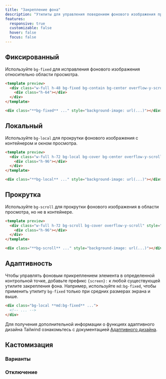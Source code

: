 ```yaml
---
title: "Закрепление фона"
description: "Утилиты для управления поведением фонового изображения при прокрутке."
features:
  responsive: true
  customizable: false
  hover: false
  focus: false
---
```




## Фиксированный

Используйте `bg-fixed` для исправления фонового изображения относительно области просмотра.

```html lightBlue
<template preview>
  <div class="w-full h-48 bg-fixed bg-contain bg-center overflow-y-scroll" style="background-image:url('/img/placeholder-light-blue.svg');">
    <div class="h-64"></div>
  </div>
</template>

<div class="**bg-fixed** ..." style="background-image: url(...)"></div>
```

## Локальный

Используйте `bg-local` для прокрутки фонового изображения с контейнером и окном просмотра.

```html indigo
<template preview>
  <div class="w-full h-72 bg-local bg-cover bg-center overflow-y-scroll" style="background-image:url('/img/placeholder-indigo.svg');">
    <div class="h-96"></div>
  </div>
</template>

<div class="**bg-local** ..." style="background-image: url(...)"></div>
```

## Прокрутка

Используйте `bg-scroll` для прокрутки фонового изображения в области просмотра, но не в контейнере.

```html fuchsia
<template preview>
  <div class="w-full h-72 bg-scroll bg-cover overflow-y-scroll" style="background-image:url('/img/placeholder-fuchsia.svg');">
    <div class="h-96"></div>
  </div>
</template>

<div class="**bg-scroll** ..." style="background-image: url(...)"></div>
```

## Адаптивность

Чтобы управлять фоновым прикреплением элемента в определенной контрольной точке, добавьте префикс `{screen}:` к любой существующей утилите закрепления фона. Например, используйте `md:bg-fixed`, чтобы применить утилиту `bg-fixed` только при средних размерах экрана и выше.

```html
<div class="bg-local **md:bg-fixed** ...">
  <!-- ... -->
</div>
```

Для получения дополнительной информации о функциях адаптивного дизайна Tailwind ознакомьтесь с документацией [Адаптивного дизайна](/docs/responsive-design).

## Кастомизация

### Варианты

<Variants plugin="backgroundAttachment" />

### Отключение

<Disabling plugin="backgroundAttachment" />
